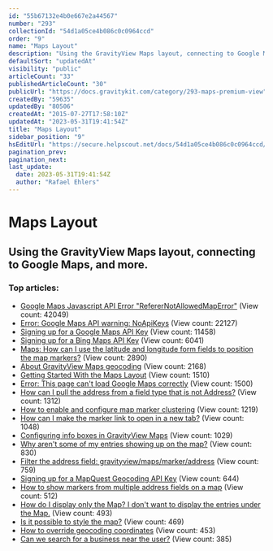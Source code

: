 ```yaml
---
id: "55b67132e4b0e667e2a44567"
number: "293"
collectionId: "54d1a05ce4b086c0c0964ccd"
order: "9"
name: "Maps Layout"
description: "Using the GravityView Maps layout, connecting to Google Maps, and more."
defaultSort: "updatedAt"
visibility: "public"
articleCount: "33"
publishedArticleCount: "30"
publicUrl: "https://docs.gravitykit.com/category/293-maps-premium-view"
createdBy: "59635"
updatedBy: "80506"
createdAt: "2015-07-27T17:58:10Z"
updatedAt: "2023-05-31T19:41:54Z"
title: "Maps Layout"
sidebar_position: "9"
hsEditUrl: "https://secure.helpscout.net/docs/54d1a05ce4b086c0c0964ccd/article/55b67132e4b0e667e2a44567"
pagination_prev: 
pagination_next: 
last_update:
  date: 2023-05-31T19:41:54Z
  author: "Rafael Ehlers"
---
```


# Maps Layout

## Using the GravityView Maps layout, connecting to Google Maps, and more.

### Top articles: 

- [Google Maps Javascript API Error "RefererNotAllowedMapError"](626-google-maps-error-referernotallowedmaperror) (View count: 42049)
- [Error: Google Maps API warning: NoApiKeys](344-google-maps-api-warning-noapikeys) (View count: 22127)
- [Signing up for a Google Maps API Key](306-signing-up-for-a-google-maps-api-key) (View count: 11458)
- [Signing up for a Bing Maps API Key](307-signing-up-for-a-bing-maps-api-key) (View count: 6041)
- [Maps: How can I use the latitude and longitude form fields to position the map markers?](300-how-can-i-use-the-latitude-and-longitude-form-fields-to-position-map-markers) (View count: 2890)
- [About GravityView Maps geocoding](304-setting-up-geocoding-services) (View count: 2168)
- [Getting Started With the Maps Layout](635-getting-started-with-maps) (View count: 1510)
- [Error: This page can't load Google Maps correctly](870-this-page-cant-load-google-maps-correctly) (View count: 1500)
- [How can I pull the address from a field type that is not Address?](292-how-can-i-pull-the-address-from-a-field-type-that-is-not-address) (View count: 1312)
- [How to enable and configure map marker clustering](495-map-marker-clustering) (View count: 1219)
- [How can I make the marker link to open in a new tab?](339-how-can-i-make-the-marker-link-to-open-in-a-new-tab) (View count: 1048)
- [Configuring info boxes in GravityView Maps](345-how-to-configure-info-boxes) (View count: 1029)
- [Why aren't some of my entries showing up on the map?](379-why-arent-some-of-my-entries-showing-up-on-the-map) (View count: 830)
- [Filter the address field: gravityview/maps/marker/address](294-filter-the-address-field-gravityview-maps-marker-address) (View count: 759)
- [Signing up for a MapQuest Geocoding API Key](305-signing-up-for-a-mapquest-geocoding-api-key) (View count: 644)
- [How to show markers from multiple address fields on a map](492-markers-from-multiple-address-fields) (View count: 512)
- [How do I display only the Map? I don't want to display the entries under the Map.](551-how-do-i-display-only-the-map-i-dont-want-to-display-the-entries-under-the-map) (View count: 493)
- [Is it possible to style the map?](643-is-it-possible-to-style-the-map) (View count: 469)
- [How to override geocoding coordinates](493-override-geocoding-coordinates) (View count: 453)
- [Can we search for a business near the user?](557-radius-search) (View count: 385)


